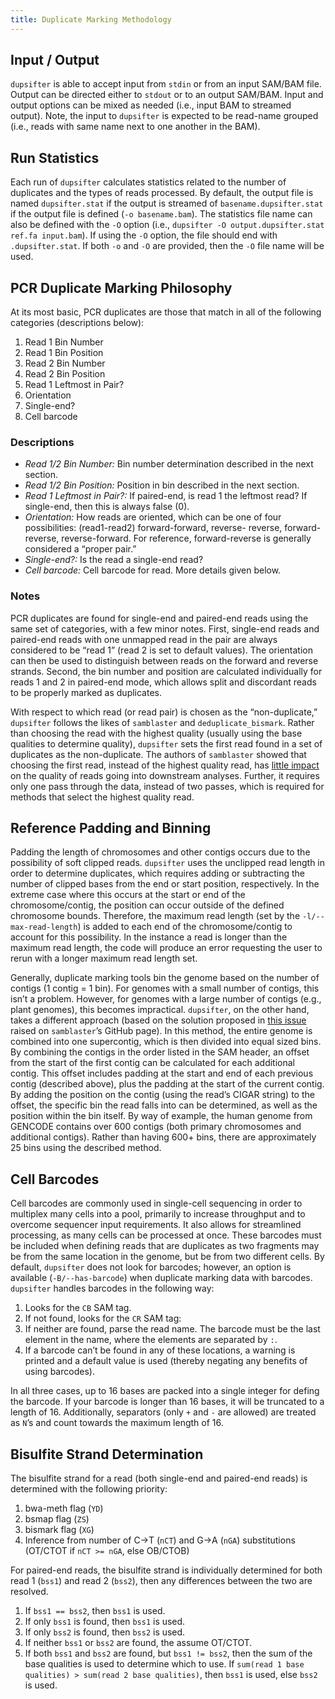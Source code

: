 ```yaml
---
title: Duplicate Marking Methodology
---
```


## Input / Output

`dupsifter` is able to accept input from `stdin` or from an input SAM/BAM file. Output can be directed either to
`stdout` or to an output SAM/BAM. Input and output options can be mixed as needed (i.e., input BAM to streamed output).
Note, the input to `dupsifter` is expected to be read-name grouped (i.e., reads with same name next to one another in
the BAM).

## Run Statistics

Each run of `dupsifter` calculates statistics related to the number of duplicates and the types of reads processed. By
default, the output file is named `dupsifter.stat` if the output is streamed of `basename.dupsifter.stat` if the output
file is defined (`-o basename.bam`). The statistics file name can also be defined with the `-O` option (i.e.,
`dupsifter -O output.dupsifter.stat ref.fa input.bam`). If using the `-O` option, the file should end with
`.dupsifter.stat`. If both `-o` and `-O` are provided, then the `-O` file name will be used.

## PCR Duplicate Marking Philosophy

At its most basic, PCR duplicates are those that match in all of the following categories (descriptions below):

1. Read 1 Bin Number
2. Read 1 Bin Position
3. Read 2 Bin Number
4. Read 2 Bin Position
5. Read 1 Leftmost in Pair?
6. Orientation
7. Single-end?
8. Cell barcode

### Descriptions

- *Read 1/2 Bin Number:* Bin number determination described in the next section.
- *Read 1/2 Bin Position:* Position in bin described in the next section.
- *Read 1 Leftmost in Pair?:* If paired-end, is read 1 the leftmost read? If single-end, then this is always false (0).
- *Orientation:* How reads are oriented, which can be one of four possibilities: (read1-read2) forward-forward, reverse-
  reverse, forward-reverse, reverse-forward. For reference, forward-reverse is generally considered a "proper pair."
- *Single-end?:* Is the read a single-end read?
- *Cell barcode:* Cell barcode for read. More details given below.

### Notes

PCR duplicates are found for single-end and paired-end reads using the same set of categories, with a few minor notes.
First, single-end reads and paired-end reads with one unmapped read in the pair are always considered to be "read 1"
(read 2 is set to default values). The orientation can then be used to distinguish between reads on the forward and
reverse strands. Second, the bin number and position are calculated individually for reads 1 and 2 in paired-end mode,
which allows split and discordant reads to be properly marked as duplicates.

With respect to which read (or read pair) is chosen as the "non-duplicate," `dupsifter` follows the likes of
`samblaster` and `deduplicate_bismark`. Rather than choosing the read with the highest quality (usually using the base
qualities to determine quality), `dupsifter` sets the first read found in a set of duplicates as the non-duplicate. The
authors of `samblaster` showed that choosing the first read, instead of the highest quality read, has
[little impact](https://github.com/GregoryFaust/samblaster/blob/master/SAMBLASTER_Supplemental.pdf) on the quality of
reads going into downstream analyses. Further, it requires only one pass through the data, instead of two passes, which
is required for methods that select the highest quality read.

## Reference Padding and Binning

Padding the length of chromosomes and other contigs occurs due to the possibility of soft clipped reads. `dupsifter`
uses the unclipped read length in order to determine duplicates, which requires adding or subtracting the number of
clipped bases from the end or start position, respectively. In the extreme case where this occurs at the start or end of
the chromosome/contig, the position can occur outside of the defined chromosome bounds. Therefore, the maximum read
length (set by the `-l/--max-read-length`) is added to each end of the chromosome/contig to account for this
possibility. In the instance a read is longer than the maximum read length, the code will produce an error requesting
the user to rerun with a longer maximum read length set.

Generally, duplicate marking tools bin the genome based on the number of contigs (1 contig = 1 bin). For genomes with a
small number of contigs, this isn't a problem. However, for genomes with a large number of contigs (e.g., plant
genomes), this becomes impractical. `dupsifter`, on the other hand, takes a different approach (based on the solution
proposed in [this issue](https://github.com/GregoryFaust/samblaster/issues/21) raised on `samblaster`'s GitHub page). In
this method, the entire genome is combined into one supercontig, which is then divided into equal sized bins. By
combining the contigs in the order listed in the SAM header, an offset from the start of the first contig can be
calculated for each additional contig. This offset includes padding at the start and end of each previous contig
(described above), plus the padding at the start of the current contig. By adding the position on the contig (using the
read's CIGAR string) to the offset, the specific bin the read falls into can be determined, as well as the position
within the bin itself. By way of example, the human genome from GENCODE contains over 600 contigs (both primary
chromosomes and additional contigs). Rather than having 600+ bins, there are approximately 25 bins using the described
method.

## Cell Barcodes

Cell barcodes are commonly used in single-cell sequencing in order to multiplex many cells into a pool, primarily to
increase throughput and to overcome sequencer input requirements. It also allows for streamlined processing, as many
cells can be processed at once. These barcodes must be included when defining reads that are duplicates as two fragments
may be from the same location in the genome, but be from two different cells. By default, `dupsifter` does not look for
barcodes; however, an option is available (`-B/--has-barcode`) when duplicate marking data with barcodes. `dupsifter`
handles barcodes in the following way:

1. Looks for the `CB` SAM tag.
2. If not found, looks for the `CR` SAM tag:
3. If neither are found, parse the read name. The barcode must be the last element in the name, where the elements are
   separated by `:`.
4. If a barcode can't be found in any of these locations, a warning is printed and a default value is used (thereby
   negating any benefits of using barcodes).

In all three cases, up to 16 bases are packed into a single integer for defing the barcode. If your barcode is longer
than 16 bases, it will be truncated to a length of 16. Additionally, separators (only `+` and `-` are allowed) are
treated as `N`'s and count towards the maximum length of 16.

<!-- Room for improvement: -->
<!--   - Allow barcodes longer than 16 base pairs. -->
<!--   - Handle barcodes with dual indexes. -->
<!--   - Include UMI capabilities. -->

## Bisulfite Strand Determination

The bisulfite strand for a read (both single-end and paired-end reads) is determined with the following priority:

1. bwa-meth flag (`YD`)
2. bsmap flag (`ZS`)
3. bismark flag (`XG`)
4. Inference from number of C&#8594;T (`nCT`) and G&#8594;A (`nGA`) substitutions (OT/CTOT if `nCT >= nGA`, else
   OB/CTOB)

For paired-end reads, the bisulfite strand is individually determined for both read 1 (`bss1`) and read 2 (`bss2`), then
any differences between the two are resolved.

1. If `bss1 == bss2`, then `bss1` is used.
2. If only `bss1` is found, then `bss1` is used.
3. If only `bss2` is found, then `bss2` is used.
4. If neither `bss1` or `bss2` are found, the assume OT/CTOT.
5. If both `bss1` and `bss2` are found, but `bss1 != bss2`, then the sum of the base qualities is used to determine
   which to use. If `sum(read 1 base qualities) > sum(read 2 base qualities)`, then `bss1` is used, else `bss2` is used.

